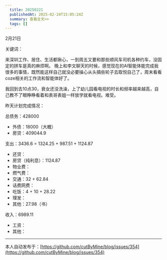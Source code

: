 ```yaml
---
  title: 20250221
  publishedAt: 2025-02-24T15:05:24Z
  summary: 查看全文>>
  tags: []
---
```


2月21日 

关键词：

来深圳工作、居住、生活都揪心，一到周五又要和那些顺风车司机各种约车，没固定的拼车是真的麻烦啊。
晚上和李文聊天的时候，感觉现在的AI智能体能完成我很多的事情，既然能这样自己就没必要操心从头搞些轮子去取悦自己了，周末看看coze相关的工作流和智能体好了。

我回到去10点30，衰女还没洗澡，上了幼儿园看电视的时长和频率越来越高，自己教不了眼睁睁看着和表哥表姐一样放学就看电视。难受。

昨天计划完成情况：

总债务：428000
- 外债：18000（大概）
- 房贷：409044.9

支出：3436.6 = 1324.25 + 987.51 + 1124.87
- 还贷：
- 房贷（纯利息）：1124.87
- 物业费：
- 燃气费：
- 交通：32 + 62.84
- 话费网费：
- 吃饭：4 + 10 + 28.22
- 理发：
- 其他：27.98（书）

收入：6989.11
- 工资：
- 其他：


---
本人自动发布于：[https://github.com/cutByMine/blog/issues/354](https://github.com/cutByMine/blog/issues/354)
